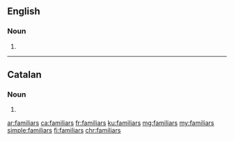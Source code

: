 ==English==

===Noun===
{{head|en|noun plural form}}

# {{plural of|familiar|lang=en}}
----

==Catalan==

===Noun===
{{ca-noun-form}}

# {{plural of|familiar|lang=ca}}

[[ar:familiars]]
[[ca:familiars]]
[[fr:familiars]]
[[ku:familiars]]
[[mg:familiars]]
[[my:familiars]]
[[simple:familiars]]
[[fi:familiars]]
[[chr:familiars]]